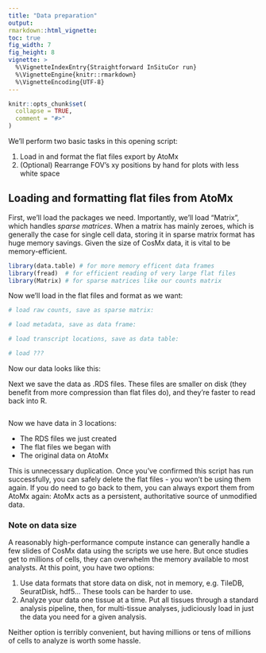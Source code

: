 ```yaml
---
title: "Data preparation"
output: 
rmarkdown::html_vignette: 
toc: true
fig_width: 7 
fig_height: 8 
vignette: >
  %\VignetteIndexEntry{Straightforward InSituCor run}
  %\VignetteEngine{knitr::rmarkdown}
  %\VignetteEncoding{UTF-8}
---
```

<style>
p.caption {
  font-size: 1.5em;
}
</style>
```r
knitr::opts_chunk$set(
  collapse = TRUE,
  comment = "#>"
)
```

We'll perform two basic tasks in this opening script: 

1. Load in and format the flat files export by AtoMx
2. (Optional) Rearrange FOV's xy positions by hand for plots with less white space

## Loading and formatting flat files from AtoMx

First, we'll load the packages we need. 
Importantly, we'll load "Matrix", which handles *sparse matrices*. 
When a matrix has mainly zeroes, which is generally the case for single cell data,
storing it in sparse matrix format has huge memory savings. Given the size of CosMx
data, it is vital to be memory-efficient. 

```r
library(data.table) # for more memory efficent data frames
library(fread)  # for efficient reading of very large flat files
library(Matrix) # for sparse matrices like our counts matrix
```

Now we'll load in the flat files and format as we want:

```r
# load raw counts, save as sparse matrix:

# load metadata, save as data frame:

# load transcript locations, save as data table:

# load ???

```


Now our data looks like this:

<INSERT CARTOON> 


Next we save the data as .RDS files. These files are smaller on disk (they 
benefit from more compression than flat files do), and they're faster to read
back into R.

```r

```

Now we have data in 3 locations:

- The RDS files we just created
- The flat files we began with
- The original data on AtoMx

This is unnecessary duplication. Once you've confirmed this script has run successfully,
you can safely delete the flat files - you won't be using them again. 
If you do need to go back to them, you can always export them from AtoMx again:
AtoMx acts as a persistent, authoritative source of unmodified data.

### Note on data size

A reasonably high-performance compute instance can generally handle a few slides of 
 CosMx data using the scripts we use here. But once studies get to millions of cells, they
 can overwhelm the memory available to most analysts. At this point, you have two options:

1. Use data formats that store data on disk, not in memory, e.g. TileDB, SeuratDisk, hdf5... 
These tools can be harder to use.
2. Analyze your data one tissue at a time. Put all tissues through a standard analysis pipeline, then, for multi-tissue analyses, judiciously load in just the data you need
for a given analysis. 

Neither option is terribly convenient, but having millions or tens of millions of cells 
to analyze is worth some hassle. 


